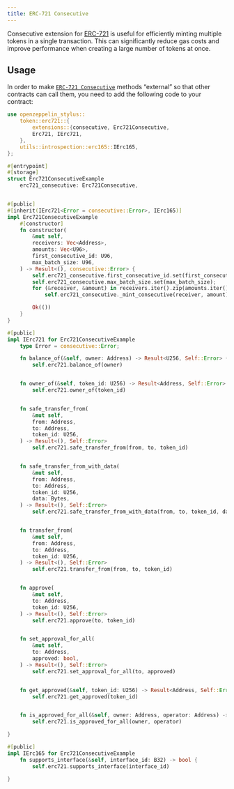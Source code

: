 ```yaml
---
title: ERC-721 Consecutive
---
```


Consecutive extension for [ERC-721](erc721) is useful for efficiently minting multiple tokens in a single transaction. This can significantly reduce gas costs and improve performance when creating a large number of tokens at once.

## Usage

In order to make [`ERC-721 Consecutive`](https://docs.rs/openzeppelin-stylus/0.3.0-alpha.1/openzeppelin_stylus/token/erc721/extensions/consecutive/index.html) methods “external” so that other contracts can call them, you need to add the following code to your contract:

```rust
use openzeppelin_stylus::
    token::erc721::{
        extensions::{consecutive, Erc721Consecutive,
        Erc721, IErc721,
    },
    utils::introspection::erc165::IErc165,
};

#[entrypoint]
#[storage]
struct Erc721ConsecutiveExample
    erc721_consecutive: Erc721Consecutive,


#[public]
#[inherit(IErc721<Error = consecutive::Error>, IErc165)]
impl Erc721ConsecutiveExample
    #[constructor]
    fn constructor(
        &mut self,
        receivers: Vec<Address>,
        amounts: Vec<U96>,
        first_consecutive_id: U96,
        max_batch_size: U96,
    ) -> Result<(), consecutive::Error> {
        self.erc721_consecutive.first_consecutive_id.set(first_consecutive_id);
        self.erc721_consecutive.max_batch_size.set(max_batch_size);
        for (&receiver, &amount) in receivers.iter().zip(amounts.iter()) {
            self.erc721_consecutive._mint_consecutive(receiver, amount)?;

        Ok(())
    }
}

#[public]
impl IErc721 for Erc721ConsecutiveExample
    type Error = consecutive::Error;

    fn balance_of(&self, owner: Address) -> Result<U256, Self::Error> {
        self.erc721.balance_of(owner)


    fn owner_of(&self, token_id: U256) -> Result<Address, Self::Error>
        self.erc721.owner_of(token_id)


    fn safe_transfer_from(
        &mut self,
        from: Address,
        to: Address,
        token_id: U256,
    ) -> Result<(), Self::Error>
        self.erc721.safe_transfer_from(from, to, token_id)


    fn safe_transfer_from_with_data(
        &mut self,
        from: Address,
        to: Address,
        token_id: U256,
        data: Bytes,
    ) -> Result<(), Self::Error>
        self.erc721.safe_transfer_from_with_data(from, to, token_id, data)


    fn transfer_from(
        &mut self,
        from: Address,
        to: Address,
        token_id: U256,
    ) -> Result<(), Self::Error>
        self.erc721.transfer_from(from, to, token_id)


    fn approve(
        &mut self,
        to: Address,
        token_id: U256,
    ) -> Result<(), Self::Error>
        self.erc721.approve(to, token_id)


    fn set_approval_for_all(
        &mut self,
        to: Address,
        approved: bool,
    ) -> Result<(), Self::Error>
        self.erc721.set_approval_for_all(to, approved)


    fn get_approved(&self, token_id: U256) -> Result<Address, Self::Error>
        self.erc721.get_approved(token_id)


    fn is_approved_for_all(&self, owner: Address, operator: Address) -> bool
        self.erc721.is_approved_for_all(owner, operator)

}

#[public]
impl IErc165 for Erc721ConsecutiveExample
    fn supports_interface(&self, interface_id: B32) -> bool {
        self.erc721.supports_interface(interface_id)

}
```
